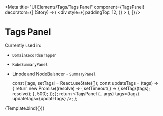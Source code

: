 
<Meta
  title="UI Elements/Tags/Tags Panel"
  component={TagsPanel}
  decorators={[
    (Story) => (
      <div
        style={{
          paddingTop: 12,
        }}
      >
        <Story />
      </div>
    ),
  ]}
/>

# Tags Panel

Currently used in:

- `DomainRecordsWrapper`
- `KubeSummaryPanel`
- Linode and NodeBalancer - `SummaryPanel`

  const [tags, setTags] = React.useState([]);
  const updateTags = (tags) => {
    return new Promise((resolve) => {
      setTimeout(() => {
        setTags(tags);
        resolve();
      }, 500);
    });
  };
  return <TagsPanel {...args} tags={tags} updateTags={updateTags} />;
};

<Canvas>
  <Story name="Tags Panel" height="300px">
    {Template.bind({})}
  </Story>
</Canvas>

<ArgsTable story="Tags Panel" sort="requiredFirst" />

